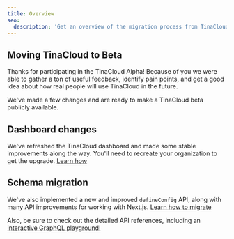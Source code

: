 ```yaml
---
title: Overview
seo:
  description: 'Get an overview of the migration process from TinaCloud Alpha to Beta, including dashboard changes and schema migration.'
---
```


## Moving TinaCloud to Beta

Thanks for participating in the TinaCloud Alpha! Because of you we were able to gather a ton of useful feedback, identify pain points,
and get a good idea about how real people will use TinaCloud in the future.

We've made a few changes and are ready to make a TinaCloud beta publicly available.

## Dashboard changes

We've refreshed the TinaCloud dashboard and made some stable improvements along the way. You'll need to recreate your organization to get the upgrade. [Learn how](/docs/tina-cloud/beta-migration/)

## Schema migration

We've also implemented a new and improved `defineConfig` API, along with many API improvements for working with Next.js. [Learn how to migrate](/docs/tina-cloud/schema-migration)

Also, be sure to check out the detailed API references, including an [interactive GraphQL playground!](/docs/graphql/overview/)
